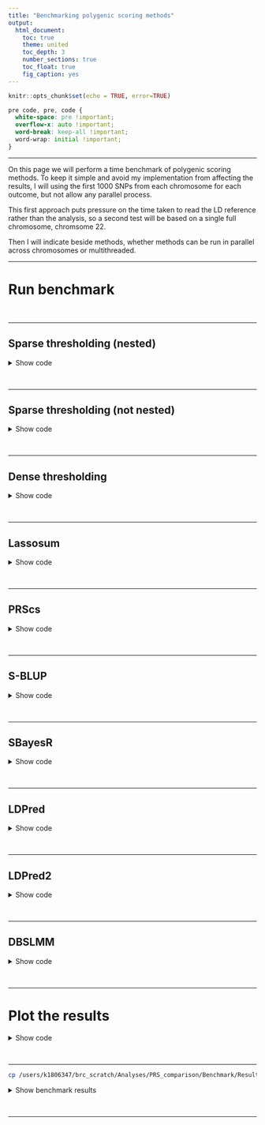 ```yaml
---
title: "Benchmarking polygenic scoring methods"
output: 
  html_document:
    toc: true
    theme: united
    toc_depth: 3
    number_sections: true
    toc_float: true
    fig_caption: yes
---
```


```r
knitr::opts_chunk$set(echo = TRUE, error=TRUE)
```

<style>
p.caption {
  font-size: 1.5em;
}
</style>

```css
pre code, pre, code {
  white-space: pre !important;
  overflow-x: auto !important;
  word-break: keep-all !important;
  word-wrap: initial !important;
}
```

***

On this page we will perform a time benchmark of polygenic scoring methods. To keep it simple and avoid my implementation from affecting the results, I will using the first 1000 SNPs from each chromosome for each outcome, but not allow any parallel process. 

This first approach puts pressure on the time taken to read the LD reference rather than the analysis, so a second test will be based on a single full chromosome, chromsome 22.

Then I will indicate beside methods, whether methods can be run in parallel across chromosomes or multithreaded.

***

# Run benchmark

<br/>

***

## Sparse thresholding (nested)

<details><summary>Show code</summary>
```bash
. /users/k1806347/brc_scratch/Software/MyGit/GenoPred/config_used/Pipeline_prep.config

# Create directory
mkdir /users/k1806347/brc_scratch/Analyses/PRS_comparison/Benchmark/pt_clump

# Create file listing GWAS that haven't been processed.
> /users/k1806347/brc_scratch/Analyses/PRS_comparison/Benchmark/pt_clump/todo.txt
for gwas in $(echo DEPR06 COLL01 HEIG03 BODY04 DIAB05 COAD01 CROH01 SCLE03 RHEU02 EDUC03 ADHD04 BODY11 PRCA01 BRCA01);do
for test in $(echo chr22);do
if [ ! -f /users/k1806347/brc_scratch/Analyses/PRS_comparison/Benchmark/pt_clump/${gwas}/test_${test}/1KGPhase3.w_hm3.${gwas}.test_${test}.log ]; then
echo $gwas ${test} >> /users/k1806347/brc_scratch/Analyses/PRS_comparison/Benchmark/pt_clump/todo.txt
fi
done
done

# Create shell script to run using sbatch
cat > /users/k1806347/brc_scratch/Analyses/PRS_comparison/Benchmark/pt_clump/sbatch.sh << 'EOF'
#!/bin/sh

#SBATCH -p shared,brc

. /users/k1806347/brc_scratch/Software/MyGit/GenoPred/config_used/Pipeline_prep.config

gwas=$(awk -v var="$SLURM_ARRAY_TASK_ID" 'NR == var {print $1}' /users/k1806347/brc_scratch/Analyses/PRS_comparison/Benchmark/pt_clump/todo.txt)
test=$(awk -v var="$SLURM_ARRAY_TASK_ID" 'NR == var {print $2}' /users/k1806347/brc_scratch/Analyses/PRS_comparison/Benchmark/pt_clump/todo.txt)

echo ${gwas}
echo ${test}

/users/k1806347/brc_scratch/Software/Rscript.sh /users/k1806347/brc_scratch/Software/MyGit/GenoPred/Scripts/polygenic_score_file_creator/polygenic_score_file_creator.R \
  --ref_plink_chr ${Geno_1KG_dir}/1KGPhase3.w_hm3.chr \
  --ref_keep ${Geno_1KG_dir}/keep_files/EUR_samples.keep \
  --sumstats ${gwas_rep_qcd}/${gwas}.cleaned.gz \
  --plink ${plink1_9} \
  --memory 3000 \
  --output /users/k1806347/brc_scratch/Analyses/PRS_comparison/Benchmark/pt_clump/${gwas}/test_${test}/1KGPhase3.w_hm3.${gwas}.test_${test} \
  --test ${test} \
  --ref_pop_scale ${Geno_1KG_dir}/super_pop_keep.list

EOF

sbatch --array 1-$(wc -l /users/k1806347/brc_scratch/Analyses/PRS_comparison/Benchmark/pt_clump/todo.txt | cut -d' ' -f1)%5 /users/k1806347/brc_scratch/Analyses/PRS_comparison/Benchmark/pt_clump/sbatch.sh

```
</details>

<br/>

***

## Sparse thresholding (not nested)

<details><summary>Show code</summary>
```bash
. /users/k1806347/brc_scratch/Software/MyGit/GenoPred/config_used/Pipeline_prep.config

# Create directory
mkdir /users/k1806347/brc_scratch/Analyses/PRS_comparison/Benchmark/pt_clump_nonnested

# Create file listing GWAS that haven't been processed.
> /users/k1806347/brc_scratch/Analyses/PRS_comparison/Benchmark/pt_clump_nonnested/todo.txt
for gwas in $(echo DEPR06 COLL01 HEIG03 BODY04 DIAB05 COAD01 CROH01 SCLE03 RHEU02 EDUC03 ADHD04 BODY11 PRCA01 BRCA01);do
for test in $(echo chr22);do
if [ ! -f /users/k1806347/brc_scratch/Analyses/PRS_comparison/Benchmark/pt_clump_nonnested/${gwas}/test_${test}/1KGPhase3.w_hm3.${gwas}.test_${test}.log ]; then
echo $gwas ${test} >> /users/k1806347/brc_scratch/Analyses/PRS_comparison/Benchmark/pt_clump_nonnested/todo.txt
fi
done
done

# Create shell script to run using sbatch
cat > /users/k1806347/brc_scratch/Analyses/PRS_comparison/Benchmark/pt_clump_nonnested/sbatch.sh << 'EOF'
#!/bin/sh

#SBATCH -p shared,brc

. /users/k1806347/brc_scratch/Software/MyGit/GenoPred/config_used/Pipeline_prep.config

gwas=$(awk -v var="$SLURM_ARRAY_TASK_ID" 'NR == var {print $1}' /users/k1806347/brc_scratch/Analyses/PRS_comparison/Benchmark/pt_clump_nonnested/todo.txt)
test=$(awk -v var="$SLURM_ARRAY_TASK_ID" 'NR == var {print $2}' /users/k1806347/brc_scratch/Analyses/PRS_comparison/Benchmark/pt_clump_nonnested/todo.txt)

echo ${gwas}
echo ${test}

/users/k1806347/brc_scratch/Software/Rscript.sh /users/k1806347/brc_scratch/Software/MyGit/GenoPred/Scripts/polygenic_score_file_creator/polygenic_score_file_creator.R \
  --ref_plink_chr ${Geno_1KG_dir}/1KGPhase3.w_hm3.chr \
  --ref_keep ${Geno_1KG_dir}/keep_files/EUR_samples.keep \
  --sumstats ${gwas_rep_qcd}/${gwas}.cleaned.gz \
  --plink ${plink1_9} \
  --nested F \
  --memory 3000 \
  --output /users/k1806347/brc_scratch/Analyses/PRS_comparison/Benchmark/pt_clump_nonnested/${gwas}/test_${test}/1KGPhase3.w_hm3.${gwas}.test_${test} \
  --test ${test} \
  --ref_pop_scale ${Geno_1KG_dir}/super_pop_keep.list

EOF

sbatch --array 1-$(wc -l /users/k1806347/brc_scratch/Analyses/PRS_comparison/Benchmark/pt_clump_nonnested/todo.txt | cut -d' ' -f1)%5 /users/k1806347/brc_scratch/Analyses/PRS_comparison/Benchmark/pt_clump_nonnested/sbatch.sh

```
</details>

<br/>

***

## Dense thresholding

<details><summary>Show code</summary>
```bash
. /users/k1806347/brc_scratch/Software/MyGit/GenoPred/config_used/Pipeline_prep.config

# Create directory
mkdir /users/k1806347/brc_scratch/Analyses/PRS_comparison/Benchmark/pt_clump_dense

# Create file listing GWAS that haven't been processed.
> /users/k1806347/brc_scratch/Analyses/PRS_comparison/Benchmark/pt_clump_dense/todo.txt
for gwas in $(echo DEPR06 COLL01 HEIG03 BODY04 DIAB05 COAD01 CROH01 SCLE03 RHEU02 EDUC03 ADHD04 BODY11 PRCA01 BRCA01);do
for test in $(echo chr22);do
if [ ! -f /users/k1806347/brc_scratch/Analyses/PRS_comparison/Benchmark/pt_clump_dense/${gwas}/test_${test}/1KGPhase3.w_hm3.${gwas}.test_${test}.log ]; then
echo $gwas ${test} >> /users/k1806347/brc_scratch/Analyses/PRS_comparison/Benchmark/pt_clump_dense/todo.txt
fi
done
done

# Create shell script to run using sbatch
cat > /users/k1806347/brc_scratch/Analyses/PRS_comparison/Benchmark/pt_clump_dense/sbatch.sh << 'EOF'
#!/bin/sh

#SBATCH -p shared,brc

. /users/k1806347/brc_scratch/Software/MyGit/GenoPred/config_used/Pipeline_prep.config

gwas=$(awk -v var="$SLURM_ARRAY_TASK_ID" 'NR == var {print $1}' /users/k1806347/brc_scratch/Analyses/PRS_comparison/Benchmark/pt_clump_dense/todo.txt)
test=$(awk -v var="$SLURM_ARRAY_TASK_ID" 'NR == var {print $2}' /users/k1806347/brc_scratch/Analyses/PRS_comparison/Benchmark/pt_clump_dense/todo.txt)

echo ${gwas}
echo ${test}

/users/k1806347/brc_scratch/Software/Rscript.sh /users/k1806347/brc_scratch/Software/MyGit/GenoPred/Scripts/polygenic_score_file_creator_dense/polygenic_score_file_creator_dense.R \
	--ref_plink_chr ${Geno_1KG_dir}/1KGPhase3.w_hm3.chr \
	--ref_keep ${Geno_1KG_dir}/keep_files/EUR_samples.keep \
  --sumstats ${gwas_rep_qcd}/${gwas}.cleaned.gz \
	--plink ${plink1_9} \
  --prsice_path ${prsice_path} \
  --rscript ${rscript} \
  --memory 3000 \
  --output /users/k1806347/brc_scratch/Analyses/PRS_comparison/Benchmark/pt_clump_dense/${gwas}/test_${test}/1KGPhase3.w_hm3.${gwas}.test_${test} \
  --test ${test} \
	--ref_pop_scale ${Geno_1KG_dir}/super_pop_keep.list

EOF

sbatch --array 1-$(wc -l /users/k1806347/brc_scratch/Analyses/PRS_comparison/Benchmark/pt_clump_dense/todo.txt | cut -d' ' -f1)%5 /users/k1806347/brc_scratch/Analyses/PRS_comparison/Benchmark/pt_clump_dense/sbatch.sh

```
</details>

<br/>

***

## Lassosum

<details><summary>Show code</summary>
```bash
. /users/k1806347/brc_scratch/Software/MyGit/GenoPred/config_used/Pipeline_prep.config

# Create directory
mkdir /users/k1806347/brc_scratch/Analyses/PRS_comparison/Benchmark/lassosum

# Create file listing GWAS that haven't been processed.
> /users/k1806347/brc_scratch/Analyses/PRS_comparison/Benchmark/lassosum/todo.txt
for gwas in $(echo DEPR06 COLL01 HEIG03 BODY04 DIAB05 COAD01 CROH01 SCLE03 RHEU02 EDUC03 ADHD04 BODY11 PRCA01 BRCA01);do
for test in $(echo chr22);do
if [ ! -f /users/k1806347/brc_scratch/Analyses/PRS_comparison/Benchmark/lassosum/${gwas}/test_${test}/1KGPhase3.w_hm3.${gwas}.test_${test}.log ]; then
echo $gwas ${test} >> /users/k1806347/brc_scratch/Analyses/PRS_comparison/Benchmark/lassosum/todo.txt
fi
done
done

# Create shell script to run using sbatch
cat > /users/k1806347/brc_scratch/Analyses/PRS_comparison/Benchmark/lassosum/sbatch.sh << 'EOF'
#!/bin/sh

#SBATCH -p shared,brc
#SBATCH --mem 5G

. /users/k1806347/brc_scratch/Software/MyGit/GenoPred/config_used/Pipeline_prep.config

gwas=$(awk -v var="$SLURM_ARRAY_TASK_ID" 'NR == var {print $1}' /users/k1806347/brc_scratch/Analyses/PRS_comparison/Benchmark/lassosum/todo.txt)
test=$(awk -v var="$SLURM_ARRAY_TASK_ID" 'NR == var {print $2}' /users/k1806347/brc_scratch/Analyses/PRS_comparison/Benchmark/lassosum/todo.txt)

echo ${gwas}
echo ${test}

/users/k1806347/brc_scratch/Software/Rscript.sh /users/k1806347/brc_scratch/Software/MyGit/GenoPred/Scripts/polygenic_score_file_creator_lassosum/polygenic_score_file_creator_lassosum.R \
	--ref_plink_gw ${Geno_1KG_dir}/1KGPhase3.w_hm3.GW \
	--ref_keep ${Geno_1KG_dir}/keep_files/EUR_samples.keep \
  --sumstats ${gwas_rep_qcd}/${gwas}.cleaned.gz \
  --output /users/k1806347/brc_scratch/Analyses/PRS_comparison/Benchmark/lassosum/${gwas}/test_${test}/1KGPhase3.w_hm3.${gwas}.test_${test} \
	--plink ${plink1_9} \
  --test ${test} \
	--ref_pop_scale ${Geno_1KG_dir}/super_pop_keep.list

EOF

sbatch --array 1-$(wc -l /users/k1806347/brc_scratch/Analyses/PRS_comparison/Benchmark/lassosum/todo.txt | cut -d' ' -f1)%5 /users/k1806347/brc_scratch/Analyses/PRS_comparison/Benchmark/lassosum/sbatch.sh

```
</details>

<br/>

***

## PRScs


<details><summary>Show code</summary>
```bash
. /users/k1806347/brc_scratch/Software/MyGit/GenoPred/config_used/Pipeline_prep.config

# Create directory
mkdir /users/k1806347/brc_scratch/Analyses/PRS_comparison/Benchmark/PRScs

# Create file listing GWAS that haven't been processed.
> /users/k1806347/brc_scratch/Analyses/PRS_comparison/Benchmark/PRScs/todo.txt
for gwas in $(echo DEPR06 COLL01 HEIG03 BODY04 DIAB05 COAD01 CROH01 SCLE03 RHEU02 EDUC03 ADHD04 BODY11 PRCA01 BRCA01);do
for test in $(echo chr22);do
if [ ! -f /users/k1806347/brc_scratch/Analyses/PRS_comparison/Benchmark/PRScs/${gwas}/test_${test}/1KGPhase3.w_hm3.${gwas}.test_${test}.log ]; then
echo $gwas ${test} >> /users/k1806347/brc_scratch/Analyses/PRS_comparison/Benchmark/PRScs/todo.txt
fi
done
done

# Create shell script to run using sbatch
cat > /users/k1806347/brc_scratch/Analyses/PRS_comparison/Benchmark/PRScs/sbatch.sh << 'EOF'
#!/bin/sh

#SBATCH -p shared,brc
#SBATCH --mem 5G

. /users/k1806347/brc_scratch/Software/MyGit/GenoPred/config_used/Pipeline_prep.config

gwas=$(awk -v var="$SLURM_ARRAY_TASK_ID" 'NR == var {print $1}' /users/k1806347/brc_scratch/Analyses/PRS_comparison/Benchmark/PRScs/todo.txt)
test=$(awk -v var="$SLURM_ARRAY_TASK_ID" 'NR == var {print $2}' /users/k1806347/brc_scratch/Analyses/PRS_comparison/Benchmark/PRScs/todo.txt)

echo ${gwas}
echo ${test}

/users/k1806347/brc_scratch/Software/Rscript.sh /users/k1806347/brc_scratch/Software/MyGit/GenoPred/Scripts/polygenic_score_file_creator_PRScs/polygenic_score_file_creator_PRScs.R \
  --ref_plink_chr ${Geno_1KG_dir}/1KGPhase3.w_hm3.chr \
  --ref_keep ${Geno_1KG_dir}/keep_files/EUR_samples.keep \
  --sumstats ${gwas_rep_qcd}/${gwas}.cleaned.gz \
  --plink ${plink1_9} \
  --memory 5000 \
  --output /users/k1806347/brc_scratch/Analyses/PRS_comparison/Benchmark/PRScs/${gwas}/test_${test}/1KGPhase3.w_hm3.${gwas}.test_${test} \
  --ref_pop_scale ${Geno_1KG_dir}/super_pop_keep.list \
  --PRScs_path /users/k1806347/brc_scratch/Software/PRScs.sh \
  --PRScs_ref_path ${PRScs_dir}/ldblk_1kg_eur \
  --n_cores 1 \
  --test ${test} \
  --phi_param 1e-6,1e-4,1e-2,1,auto

EOF

sbatch --array 1-$(wc -l /users/k1806347/brc_scratch/Analyses/PRS_comparison/Benchmark/PRScs/todo.txt | cut -d' ' -f1)%5 /users/k1806347/brc_scratch/Analyses/PRS_comparison/Benchmark/PRScs/sbatch.sh

```
</details>

<br/>

***

## S-BLUP

<details><summary>Show code</summary>
```bash
. /users/k1806347/brc_scratch/Software/MyGit/GenoPred/config_used/Pipeline_prep.config

# Create directory
mkdir /users/k1806347/brc_scratch/Analyses/PRS_comparison/Benchmark/SBLUP

# Create file listing GWAS that haven't been processed.
> /users/k1806347/brc_scratch/Analyses/PRS_comparison/Benchmark/SBLUP/todo.txt
for gwas in $(echo DEPR06 COLL01 HEIG03 BODY04 DIAB05 COAD01 CROH01 SCLE03 RHEU02 EDUC03 ADHD04 BODY11 PRCA01 BRCA01);do
for test in $(echo chr22);do
if [ ! -f /users/k1806347/brc_scratch/Analyses/PRS_comparison/Benchmark/SBLUP/${gwas}/test_${test}/1KGPhase3.w_hm3.${gwas}.test_${test}.log ]; then
echo $gwas ${test} >> /users/k1806347/brc_scratch/Analyses/PRS_comparison/Benchmark/SBLUP/todo.txt
fi
done
done

# Create shell script to run using sbatch
cat > /users/k1806347/brc_scratch/Analyses/PRS_comparison/Benchmark/SBLUP/sbatch.sh << 'EOF'
#!/bin/sh

#SBATCH -p test
#SBATCH --mem 5G

. /users/k1806347/brc_scratch/Software/MyGit/GenoPred/config_used/Pipeline_prep.config

gwas=$(awk -v var="$SLURM_ARRAY_TASK_ID" 'NR == var {print $1}' /users/k1806347/brc_scratch/Analyses/PRS_comparison/Benchmark/SBLUP/todo.txt)
test=$(awk -v var="$SLURM_ARRAY_TASK_ID" 'NR == var {print $2}' /users/k1806347/brc_scratch/Analyses/PRS_comparison/Benchmark/SBLUP/todo.txt)

echo ${gwas}
echo ${test}

/users/k1806347/brc_scratch/Software/Rscript.sh /users/k1806347/brc_scratch/Software/MyGit/GenoPred/Scripts/polygenic_score_file_creator_SBLUP/polygenic_score_file_creator_SBLUP.R \
  --ref_plink ${Geno_1KG_dir}/1KGPhase3.w_hm3.GW \
  --ref_keep ${Geno_1KG_dir}/keep_files/EUR_samples.keep \
  --sumstats ${gwas_rep_qcd}/${gwas}.cleaned.gz \
  --plink ${plink1_9} \
  --gcta ${gcta} \
  --munge_sumstats ${munge_sumstats} \
  --ldsc ${ldsc} \
  --ldsc_ref ${ldsc_ref} \
  --hm3_snplist ${HapMap3_snplist_dir}/w_hm3.snplist \
  --memory 50000 \
  --n_cores 1 \
  --output /users/k1806347/brc_scratch/Analyses/PRS_comparison/Benchmark/SBLUP/${gwas}/test_${test}/1KGPhase3.w_hm3.${gwas}.test_${test} \
  --test ${test} \
  --ref_pop_scale ${Geno_1KG_dir}/super_pop_keep.list

EOF

sbatch --array 1-$(wc -l /users/k1806347/brc_scratch/Analyses/PRS_comparison/Benchmark/SBLUP/todo.txt | cut -d' ' -f1)%5 /users/k1806347/brc_scratch/Analyses/PRS_comparison/Benchmark/SBLUP/sbatch.sh

```
</details>

<br/>

***

## SBayesR

<details><summary>Show code</summary>
```bash
. /users/k1806347/brc_scratch/Software/MyGit/GenoPred/config_used/Pipeline_prep.config

# Create directory
mkdir /users/k1806347/brc_scratch/Analyses/PRS_comparison/Benchmark/SBayesR

# Create file listing GWAS that haven't been processed.
> /users/k1806347/brc_scratch/Analyses/PRS_comparison/Benchmark/SBayesR/todo.txt
for gwas in $(echo DEPR06 COLL01 HEIG03 BODY04 DIAB05 COAD01 CROH01 SCLE03 RHEU02 EDUC03 ADHD04 BODY11 PRCA01 BRCA01);do
for test in $(echo chr22);do
if [ ! -f /users/k1806347/brc_scratch/Analyses/PRS_comparison/Benchmark/SBayesR/${gwas}/test_${test}/1KGPhase3.w_hm3.${gwas}.test_${test}.log ]; then
echo $gwas ${test} >> /users/k1806347/brc_scratch/Analyses/PRS_comparison/Benchmark/SBayesR/todo.txt
fi
done
done

# Create shell script to run using sbatch
cat > /users/k1806347/brc_scratch/Analyses/PRS_comparison/Benchmark/SBayesR/sbatch.sh << 'EOF'
#!/bin/sh

#SBATCH -p shared,brc

. /users/k1806347/brc_scratch/Software/MyGit/GenoPred/config_used/Pipeline_prep.config

gwas=$(awk -v var="$SLURM_ARRAY_TASK_ID" 'NR == var {print $1}' /users/k1806347/brc_scratch/Analyses/PRS_comparison/Benchmark/SBayesR/todo.txt)
test=$(awk -v var="$SLURM_ARRAY_TASK_ID" 'NR == var {print $2}' /users/k1806347/brc_scratch/Analyses/PRS_comparison/Benchmark/SBayesR/todo.txt)

echo ${gwas}
echo ${test}

/users/k1806347/brc_scratch/Software/Rscript.sh /users/k1806347/brc_scratch/Software/MyGit/GenoPred/Scripts/polygenic_score_file_creator_SBayesR/polygenic_score_file_creator_SBayesR.R \
  --ref_plink ${Geno_1KG_dir}/1KGPhase3.w_hm3.GW \
  --ref_keep ${Geno_1KG_dir}/keep_files/EUR_samples.keep \
  --sumstats ${gwas_rep_qcd}/${gwas}.cleaned.gz \
  --plink ${plink1_9} \
  --gctb ${gctb} \
  --ld_matrix_chr ${Geno_1KG_dir}/LD_matrix/EUR/1KGPhase3.w_hm3.EUR.chr \
  --memory 50000 \
  --n_cores 3 \
  --output /users/k1806347/brc_scratch/Analyses/PRS_comparison/Benchmark/SBayesR/${gwas}/test_${test}/1KGPhase3.w_hm3.${gwas}.test_${test}_3core_split \
  --test ${test} \
  --ref_pop_scale ${Geno_1KG_dir}/super_pop_keep.list

EOF

sbatch --array 1-$(wc -l /users/k1806347/brc_scratch/Analyses/PRS_comparison/Benchmark/SBayesR/todo.txt | cut -d' ' -f1)%5 /users/k1806347/brc_scratch/Analyses/PRS_comparison/Benchmark/SBayesR/sbatch.sh

```
</details>

<br/>

***

## LDPred

<details><summary>Show code</summary>
```bash
. /users/k1806347/brc_scratch/Software/MyGit/GenoPred/config_used/Pipeline_prep.config

# Create directory
mkdir /users/k1806347/brc_scratch/Analyses/PRS_comparison/Benchmark/LDPred

# Create file listing GWAS that haven't been processed.
> /users/k1806347/brc_scratch/Analyses/PRS_comparison/Benchmark/LDPred/todo.txt
for gwas in $(echo DEPR06 COLL01 HEIG03 BODY04 DIAB05 COAD01 CROH01 SCLE03 RHEU02 EDUC03 ADHD04 BODY11 PRCA01 BRCA01);do
for test in $(echo chr22);do
if [ ! -f /users/k1806347/brc_scratch/Analyses/PRS_comparison/Benchmark/LDPred/${gwas}/test_${test}/1KGPhase3.w_hm3.${gwas}.test_${test}.log ]; then
echo $gwas ${test} >> /users/k1806347/brc_scratch/Analyses/PRS_comparison/Benchmark/LDPred/todo.txt
fi
done
done

# Create shell script to run using sbatch
cat > /users/k1806347/brc_scratch/Analyses/PRS_comparison/Benchmark/LDPred/sbatch.sh << 'EOF'
#!/bin/sh

#SBATCH -p shared,brc
#SBATCH --mem 5G

. /users/k1806347/brc_scratch/Software/MyGit/GenoPred/config_used/Pipeline_prep.config

gwas=$(awk -v var="$SLURM_ARRAY_TASK_ID" 'NR == var {print $1}' /users/k1806347/brc_scratch/Analyses/PRS_comparison/Benchmark/LDPred/todo.txt)
test=$(awk -v var="$SLURM_ARRAY_TASK_ID" 'NR == var {print $2}' /users/k1806347/brc_scratch/Analyses/PRS_comparison/Benchmark/LDPred/todo.txt)

echo ${gwas}
echo ${test}

/users/k1806347/brc_scratch/Software/Rscript.sh /users/k1806347/brc_scratch/Software/MyGit/GenoPred/Scripts/polygenic_score_file_creator_LDPred/polygenic_score_file_creator_LDPred.R \
  --ref_plink ${Geno_1KG_dir}/1KGPhase3.w_hm3.GW \
  --ref_keep ${Geno_1KG_dir}/keep_files/EUR_samples.keep \
  --sumstats ${gwas_rep_qcd}/${gwas}.cleaned.gz \
  --plink ${plink1_9} \
  --memory 20000 \
  --n_cores 1 \
  --ldpred ${ldpred} \
  --output /users/k1806347/brc_scratch/Analyses/PRS_comparison/Benchmark/LDPred/${gwas}/test_${test}/1KGPhase3.w_hm3.${gwas}.test_${test} \
  --test ${test} \
  --ref_pop_scale ${Geno_1KG_dir}/super_pop_keep.list

EOF

sbatch --array 1-$(wc -l /users/k1806347/brc_scratch/Analyses/PRS_comparison/Benchmark/LDPred/todo.txt | cut -d' ' -f1)%5 /users/k1806347/brc_scratch/Analyses/PRS_comparison/Benchmark/LDPred/sbatch.sh

```
</details>

<br/>

***

## LDPred2

<details><summary>Show code</summary>
```bash
. /users/k1806347/brc_scratch/Software/MyGit/GenoPred/config_used/Pipeline_prep.config

# Create directory
mkdir /users/k1806347/brc_scratch/Analyses/PRS_comparison/Benchmark/LDPred2

gwas=$(echo DEPR06 COLL01 HEIG03 BODY04 DIAB05 COAD01 CROH01 SCLE03 RHEU02 EDUC03 ADHD04 BODY11 PRCA01 BRCA01)
binary=$(echo T F F F T T T T T F T F T T)

# Create directory
mkdir /users/k1806347/brc_scratch/Analyses/PRS_comparison/Benchmark/LDPred2

# Create file listing GWAS that haven't been processed.
> /users/k1806347/brc_scratch/Analyses/PRS_comparison/Benchmark/LDPred2/todo.txt
for i in $(seq 1 14);do
gwas_i=$(echo ${gwas} | cut -f ${i} -d ' ')
binary_i=$(echo ${binary} | cut -f ${i} -d ' ')
for test in $(echo chr22);do
if [ ! -f /users/k1806347/brc_scratch/Analyses/PRS_comparison/Benchmark/LDPred2/${gwas_i}/test_${test}/1KGPhase3.w_hm3.${gwas_i}.test_${test}.log ]; then
echo ${gwas_i} ${binary_i} ${test} >> /users/k1806347/brc_scratch/Analyses/PRS_comparison/Benchmark/LDPred2/todo.txt
fi
done
done

# Create shell script to run using sbatch
cat > /users/k1806347/brc_scratch/Analyses/PRS_comparison/Benchmark/LDPred2/sbatch.sh << 'EOF'
#!/bin/sh

#SBATCH -p shared,brc

. /users/k1806347/brc_scratch/Software/MyGit/GenoPred/config_used/Pipeline_prep.config

gwas=$(awk -v var="$SLURM_ARRAY_TASK_ID" 'NR == var {print $1}' /users/k1806347/brc_scratch/Analyses/PRS_comparison/Benchmark/LDPred2/todo.txt)
binary=$(awk -v var="$SLURM_ARRAY_TASK_ID" 'NR == var {print $2}' /users/k1806347/brc_scratch/Analyses/PRS_comparison/Benchmark/LDPred2/todo.txt)
test=$(awk -v var="$SLURM_ARRAY_TASK_ID" 'NR == var {print $3}' /users/k1806347/brc_scratch/Analyses/PRS_comparison/Benchmark/LDPred2/todo.txt)

echo ${gwas}
echo ${binary}
echo ${test}

/users/k1806347/brc_scratch/Software/Rscript.sh /users/k1806347/brc_scratch/Software/MyGit/GenoPred/Scripts/polygenic_score_file_creator_LDPred2/polygenic_score_file_creator_LDPred2.R \
  --ref_plink ${Geno_1KG_dir}/1KGPhase3.w_hm3.GW \
  --ref_keep ${Geno_1KG_dir}/keep_files/EUR_samples.keep \
  --ldpred2_ref_dir ${Geno_1KG_dir}/LD_matrix/LDPred2 \
  --sumstats ${gwas_rep_qcd}/${gwas}.cleaned.gz \
  --plink ${plink1_9} \
  --memory 10000 \
  --n_cores 1 \
  --binary ${binary} \
  --output /users/k1806347/brc_scratch/Analyses/PRS_comparison/Benchmark/LDPred2/${gwas}/test_${test}/1KGPhase3.w_hm3.${gwas}.test_${test} \
  --test ${test} \
  --ref_pop_scale ${Geno_1KG_dir}/super_pop_keep.list

EOF

sbatch --array 1-$(wc -l /users/k1806347/brc_scratch/Analyses/PRS_comparison/Benchmark/LDPred2/todo.txt | cut -d' ' -f1)%5 /users/k1806347/brc_scratch/Analyses/PRS_comparison/Benchmark/LDPred2/sbatch.sh

```
</details>

<br/>

***

## DBSLMM

<details><summary>Show code</summary>
```bash
. /users/k1806347/brc_scratch/Software/MyGit/GenoPred/config_used/Pipeline_prep.config

gwas=$(echo DEPR06 COLL01 HEIG03 BODY04 DIAB05 COAD01 CROH01 SCLE03 RHEU02 EDUC03 ADHD04 BODY11 PRCA01 BRCA01)
pop_prev=$(echo 0.15 NA NA NA 0.05 0.03 0.013 0.00164 0.005 NA 0.05 NA 0.125 0.125)
samp_prev=$(echo 0.27 NA NA NA 0.298 0.5 0.069 0.023 0.246 NA 0.36 NA 0.564 0.537)

# Create directory
mkdir /users/k1806347/brc_scratch/Analyses/PRS_comparison/Benchmark/DBSLMM

# Create file listing GWAS that haven't been processed.
> /users/k1806347/brc_scratch/Analyses/PRS_comparison/Benchmark/DBSLMM/todo.txt
for i in $(seq 1 14);do
gwas_i=$(echo ${gwas} | cut -f ${i} -d ' ')
pop_prev_i=$(echo ${pop_prev} | cut -f ${i} -d ' ')
sample_prev_i=$(echo ${samp_prev} | cut -f ${i} -d ' ')
for test in $(echo chr22);do
if [ ! -f /users/k1806347/brc_scratch/Analyses/PRS_comparison/Benchmark/DBSLMM/${gwas_i}/test_${test}/1KGPhase3.w_hm3.${gwas_i}.test_${test}.log ]; then
echo ${gwas_i} ${pop_prev_i} ${sample_prev_i} ${test} >> /users/k1806347/brc_scratch/Analyses/PRS_comparison/Benchmark/DBSLMM/todo.txt
fi
done
done

# Create shell script to run using sbatch
cat > /users/k1806347/brc_scratch/Analyses/PRS_comparison/Benchmark/DBSLMM/sbatch.sh << 'EOF'
#!/bin/sh

#SBATCH -p shared,brc

. /users/k1806347/brc_scratch/Software/MyGit/GenoPred/config_used/Pipeline_prep.config

gwas=$(awk -v var="$SLURM_ARRAY_TASK_ID" 'NR == var {print $1}' /users/k1806347/brc_scratch/Analyses/PRS_comparison/Benchmark/DBSLMM/todo.txt)
pop_prev=$(awk -v var="$SLURM_ARRAY_TASK_ID" 'NR == var {print $2}' /users/k1806347/brc_scratch/Analyses/PRS_comparison/Benchmark/DBSLMM/todo.txt)
sample_prev=$(awk -v var="$SLURM_ARRAY_TASK_ID" 'NR == var {print $3}' /users/k1806347/brc_scratch/Analyses/PRS_comparison/Benchmark/DBSLMM/todo.txt)
test=$(awk -v var="$SLURM_ARRAY_TASK_ID" 'NR == var {print $4}' /users/k1806347/brc_scratch/Analyses/PRS_comparison/Benchmark/DBSLMM/todo.txt)

echo ${gwas}
echo ${pop_prev}
echo ${sample_prev}
echo ${test}

/users/k1806347/brc_scratch/Software/Rscript.sh /users/k1806347/brc_scratch/Software/MyGit/GenoPred/Scripts/polygenic_score_file_creator_DBSLMM/polygenic_score_file_creator_DBSLMM.R \
  --ref_plink_chr ${Geno_1KG_dir}/1KGPhase3.w_hm3.chr \
  --ref_keep ${Geno_1KG_dir}/keep_files/EUR_samples.keep \
  --sumstats ${gwas_rep_qcd}/${gwas}.cleaned.gz \
  --plink ${plink1_9} \
  --memory 5000 \
  --ld_blocks /users/k1806347/brc_scratch/Data/LDetect/EUR \
  --rscript /users/k1806347/brc_scratch/Software/Rscript.sh \
  --dbslmm /users/k1806347/brc_scratch/Software/DBSLMM/software \
  --munge_sumstats ${munge_sumstats} \
  --ldsc ${ldsc} \
  --ldsc_ref ${ldsc_ref} \
  --hm3_snplist ${HapMap3_snplist_dir}/w_hm3.snplist \
  --sample_prev ${sample_prev} \
  --pop_prev ${pop_prev} \
  --output /users/k1806347/brc_scratch/Analyses/PRS_comparison/Benchmark/DBSLMM/${gwas}/test_${test}/1KGPhase3.w_hm3.${gwas}.test_${test} \
  --test ${test} \
  --ref_pop_scale ${Geno_1KG_dir}/super_pop_keep.list
EOF

sbatch --array 1-$(wc -l /users/k1806347/brc_scratch/Analyses/PRS_comparison/Benchmark/DBSLMM/todo.txt | cut -d' ' -f1)%3 /users/k1806347/brc_scratch/Analyses/PRS_comparison/Benchmark/DBSLMM/sbatch.sh

```
</details>

<br/>

***

# Plot the results

<details><summary>Show code</summary>
```R

method<-c('pt_clump','lassosum','PRScs','SBLUP','SBayesR','LDPred','LDPred2','DBSLMM')

gwas<-c('DEPR06','COLL01','HEIG03','BODY04','DIAB05','COAD01','CROH01','SCLE03','RHEU02','EDUC03','ADHD04','BODY11','PRCA01','BRCA01')
test<-c('chr22')

res<-NULL
res_mean<-NULL
for(method_i in method){
  for(test_i in test){
    res_tmp<-NULL
    for(gwas_i in gwas){
      tmp<-read.table(paste0('/users/k1806347/brc_scratch/Analyses/PRS_comparison/Benchmark/',method_i,'/',gwas_i,'/test_',test_i,'/1KGPhase3.w_hm3.',gwas_i,'.test_',test_i,'.log'), sep='&')$V1
      tmp<-tmp[grepl('Test duration was', tmp)]
      tmp<-gsub('Test duration was ','',tmp)
      tmp_time<-as.numeric(gsub(' .*','',tmp))
      tmp_unit<-gsub('.* ','',gsub(' $','',tmp))
      if(tmp_unit == 'mins'){
        tmp_time<-tmp_time*60
      }

      if(tmp_unit == 'hours'){
        tmp_time<-tmp_time*60*60
      }
      
      res_tmp<-rbind(res_tmp, data.frame(Method=method_i,
                                 Test=test_i,
                                 GWAS=gwas_i,
                                 Time=tmp_time))
    }
    
    res_mean<-rbind(res_mean, data.frame(Method=method_i,
                                         Test=test_i,
                                         Time_mean=mean(res_tmp$Time),
                                         Time_sd=sd(res_tmp$Time)))
    
    res<-rbind(res, res_tmp)
  }
}

res$Method<-as.character(res$Method)
res$Method[res$Method == 'pt_clump']<-'pT+clump'
res$Method<-factor(res$Method, levels=unique(res$Method))
res$Test<-as.factor(res$Test)

library(ggplot2)
library(cowplot)

all<-ggplot(res, aes(x=Method, y=Time/60)) +
  geom_boxplot() + 
  facet_grid(.~Test) +
  theme_half_open() +
  labs(y="Time (Minutes)") + 
  background_grid() +
  theme(axis.text.x = element_text(angle = 45, hjust=1)) + 
  panel_border()

small<-ggplot(res[!(res$Method %in% c('PRScs','LDPred2')),], aes(x=Method, y=Time/60)) +
  geom_boxplot() + 
  facet_grid(.~Test) +
  theme_half_open() +
  labs(y="Time (Minutes)") + 
  background_grid() +
  theme(axis.text.x = element_text(angle = 45, hjust=1)) +
  panel_border()

png('/users/k1806347/brc_scratch/Analyses/PRS_comparison/Benchmark/Result.png', unit='px', width=2500, height=3500, res=300)
plot_grid(all, small, labels = 'AUTO', ncol=1)
dev.off()

```

</details>

<br/>

***

```bash
cp /users/k1806347/brc_scratch/Analyses/PRS_comparison/Benchmark/Result.png /users/k1806347/brc_scratch/Software/MyGit/GenoPred/Images/Benchmark/
```

<details><summary>Show benchmark results</summary>

<center>

![](Images/Benchmark/Result.png)

</details>

<br/>

***

